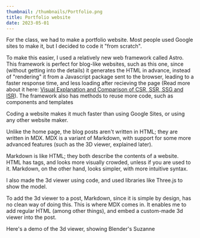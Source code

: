 ```yaml
---
thumbnail: /thumbnails/Portfolio.png
title: Portfolio website
date: 2023-05-01
---
```



For the class, we had to make a portfolio website. Most people used Google sites to make it, but I decided to code it "from scratch".

To make this easier, I used a relatively new web framework called Astro. This framework is perfect
for blog-like websites, such as this one, since (without getting into the details) it generates the HTML in advance, 
instead of "rendering" it from a Javascript package sent to the browser, leading to a faster response time, and less 
loading after recieving the page (Read more about it here: 
[Visual Explanation and Comparison of CSR, SSR, SSG and ISR](https://dev.to/pahanperera/visual-explanation-and-comparison-of-csr-ssr-ssg-and-isr-34ea)). 
The framework also has methods to reuse more code, such as components and templates

Coding a website makes it much faster than using Google Sites, or using any other website maker.

Unlike the home page, the blog posts aren't written in HTML; they are written in MDX. 
MDX is a variant of Markdown, with support for some more advanced features (such as the 3D viewer, explained later).

Markdown is like HTML; they both describe the contents of a website. HTML has tags, and looks more visually crowded, unless if you are used to it.
Markdown, on the other hand, looks simpler, with more intuitive syntax.

I also made the 3d viewer using code, and used libraries like Three.js to show the model.

To add the 3d viewer to a post, Markdown, since it is simple by design, has no clean way of doing this.
This is where MDX comes in. It enables me to add regular HTML (among other things), and embed a custom-made 3d viewer into the post.

Here's a demo of the 3d viewer, showing Blender's Suzanne

<ModelDisplay client:only="react" model_path="/models/Metal_monkey.glb" environment="sunset" />
